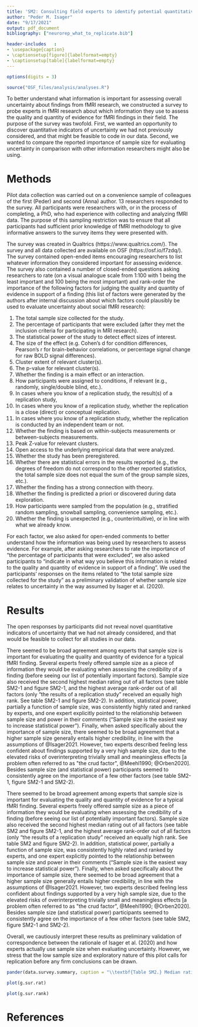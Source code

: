 ```yaml
---
title: 'SM2: Consulting field experts to identify potential quantitative indicators of uncertainty'
author: "Peder M. Isager"
date: "9/17/2021"
output: pdf_document
bibliography: ["neurorep_what_to_replicate.bib"]

header-includes   :
- \usepackage{caption}
- \captionsetup[figure]{labelformat=empty}
- \captionsetup[table]{labelformat=empty}
---
```


```r
options(digits = 3)

source("OSF_files/analysis/analyses.R")
```

To better understand what information is important for assessing overall uncertainty about findings from fMRI research, we constructed a survey to probe experts in fMRI research about which information they use to assess the quality and quantity of evidence for fMRI findings in their field. The purpose of the survey was twofold. First, we wanted an opportunity to discover quantitative indicators of uncertainty we had not previously considered, and that might be feasible to code in our data. Second, we wanted to compare the reported importance of sample size for evaluating uncertainty in comparison with other information researchers might also be using. 

# Methods

Pilot data collection was carried out on a convenience sample of colleagues of the first (Peder) and second (Anna) author. 13 researchers responded to the survey. All participants were researchers with, or in the process of completing, a PhD, who had experience with collecting and analyzing fMRI data. The purpose of this sampling restriction was to ensure that all participants had sufficient prior knowledge of fMRI methodology to give informative answers to the survey items they were presented with. 

The survey was created in Qualtrics (https://www.qualtrics.com/). The survey and all data collected are available on OSF (https://osf.io/f7zdq/).  The survey contained open-ended items encouraging researchers to list whatever information they considered important for assessing evidence. The survey also contained a number of closed-ended questions asking researchers to rate (on a visual analogue scale from 1:100 with 1 being the least important and 100 being the most important) and rank-order the importance of the following factors for judging the quality and quantity of evidence in support of a finding (this list of factors were generated by the authors after internal discussion about which factors could plausibly be used to evaluate uncertainty about social fMRI research):

1. The total sample size collected for the study.
1. The percentage of participants that were excluded (after they met the inclusion criteria for participating in MRI research). 
1. The statistical power of the study to detect effect sizes of interest.
1. The size of the effect (e.g. Cohen’s d for condition differences, Pearson’s r for brain-behavior correlations, or percentage signal change for raw BOLD signal differences).
1. Cluster extent of relevant cluster(s).
1. The p-value for relevant cluster(s).
1. Whether the finding is a main effect or an interaction.
1. How participants were assigned to conditions, if relevant (e.g., randomly, single/double blind, etc.).
1. In cases where you know of a replication study, the result(s) of a replication study, 
1. In cases where you know of a replication study, whether the replication is a close (direct) or conceptual replication.
1. In cases where you know of a replication study, whether the replication is conducted by an independent team or not.
1. Whether the finding is based on within-subjects measurements or between-subjects measurements.
1. Peak Z-value for relevant clusters.
1. Open access to the underlying empirical data that were analyzed.
1. Whether the study has been preregistered.
1. Whether there are statistical errors in the results reported (e.g., the degrees of freedom do not correspond to the other reported statistics, the total sample size does not equal the sum of the group sample sizes, etc.).
1. Whether the finding has a strong connection with theory.
1. Whether the finding is predicted a priori or discovered during data exploration.
1. How participants were sampled from the population (e.g., stratified random sampling, snowball sampling, convenience sampling, etc.).
1. Whether the finding is unexpected (e.g., counterintuitive), or in line with what we already know.

For each factor, we also asked for open-ended comments to better understand how the information was being used by researchers to assess evidence. For example, after asking researchers to rate the importance of "the percentage of participants that were excluded", we also asked participants to "indicate in what way you believe this information is related to the quality and quantity of evidence in support of a finding". We used the participants' responses on the items related to “the total sample size collected for the study” as a preliminary validation of whether sample size relates to uncertainty in the way assumed by Isager et al. (2020). 


# Results

The open responses by participants did not reveal novel quantitative indicators of uncertainty that we had not already considered, and that would be feasible to collect for all studies in our data. 

There seemed to be broad agreement among experts that sample size is important for evaluating the quality and quantity of evidence for a typical fMRI finding. Several experts freely offered sample size as a piece of information they would be evaluating when assessing the credibility of a finding (before seeing our list of potentially important factors). Sample size also received the second highest median rating out of all factors (see table SM2-1 and figure SM2-1, and the highest average rank-order out of all factors (only “the results of a replication study” received an equally high rank. See table SM2-1 and figure SM2-2). In addition, statistical power, partially a function of sample size, was consistently highly rated and ranked by experts, and one expert explicitly pointed to the relationship between sample size and power in their comments ("Sample size is the easiest way to increase statistical power"). Finally, when asked specifically about the importance of sample size, there seemed to be broad agreement that a higher sample size generally entails higher credibility, in line with the assumptions of @Isager2021. However, two experts described feeling less confident about findings supported by a very high sample size, due to the elevated risks of overinterpreting trivially small and meaningless effects [a problem often referred to as "the crud factor", @Meehl1990; @Orben2020]. Besides sample size (and statistical power) participants seemed to consistently agree on the importance of a few other factors (see table SM2-1, figure SM2-1 and SM2-2).

There seemed to be broad agreement among experts that sample size is important for evaluating the quality and quantity of evidence for a typical fMRI finding. Several experts freely offered sample size as a piece of information they would be evaluating when assessing the credibility of a finding (before seeing our list of potentially important factors). Sample size also received the second highest median rating out of all factors (see table SM2 and figure SM2-1, and the highest average rank-order out of all factors (only “the results of a replication study” received an equally high rank. See table SM2 and figure SM2-2). In addition, statistical power, partially a function of sample size, was consistently highly rated and ranked by experts, and one expert explicitly pointed to the relationship between sample size and power in their comments ("Sample size is the easiest way to increase statistical power"). Finally, when asked specifically about the importance of sample size, there seemed to be broad agreement that a higher sample size generally entails higher credibility, in line with the assumptions of @Isager2021. However, two experts described feeling less confident about findings supported by a very high sample size, due to the elevated risks of overinterpreting trivially small and meaningless effects [a problem often referred to as "the crud factor", @Meehl1990; @Orben2020]. Besides sample size (and statistical power) participants seemed to consistently agree on the importance of a few other factors (see table SM2, figure SM2-1 and SM2-2).

Overall, we cautiously interpret these results as preliminary validation of correspondence between the rationale of Isager et al. (2020) and how experts actually use sample size when evaluating uncertainty. However, we stress that the low sample size and exploratory nature of this pilot calls for replication before any firm conclusions can be drawn. 

```r
pander(data.survey.summary, caption = "\\textbf{Table SM2.} Median rating and rank for all factors asked about in the pilot survey.", split.tables = Inf, justify = "left")
```

```r

plot(g.sur.rat)
```

```r

plot(g.sur.rank)
```

# References